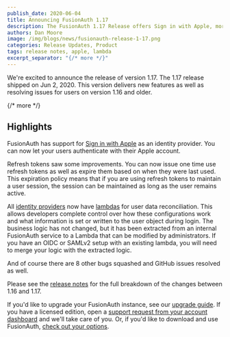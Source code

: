 ```yaml
---
publish_date: 2020-06-04 
title: Announcing FusionAuth 1.17
description: The FusionAuth 1.17 Release offers Sign in with Apple, more flexibility with identity provider user reconciliation and more.
authors: Dan Moore
image: /img/blogs/news/fusionauth-release-1-17.png
categories: Release Updates, Product
tags: release notes, apple, lambda
excerpt_separator: "{/* more */}"
---
```


We're excited to announce the release of version 1.17. The 1.17 release shipped on Jun 2, 2020. This version delivers new features as well as resolving issues for users on version 1.16 and older.

{/* more */}

## Highlights

FusionAuth has support for [Sign in with Apple](/docs/lifecycle/authenticate-users/identity-providers/social/apple) as an identity provider. You can now let your users authenticate with their Apple account.

Refresh tokens saw some improvements. You can now issue one time use refresh tokens as well as expire them based on when they were last used. This expiration policy means that if you are using refresh tokens to maintain a user session, the session can be maintained as long as the user remains active.

All [identity providers](/docs/lifecycle/authenticate-users/identity-providers/) now have [lambdas](/docs/extend/code/lambdas/) for user data reconciliation. This allows developers complete control over how these configurations work and what information is set or written to the user object during login. The business logic has not changed, but it has been extracted from an internal FusionAuth service to a Lambda that can be modified by administrators. If you have an OIDC or SAMLv2 setup with an existing lambda, you will need to merge your logic with the extracted logic.

And of course there are 8 other bugs squashed and GitHub issues resolved as well. 

Please see the [release notes](/docs/release-notes/archive#version-1-17-0) for the full breakdown of the changes between 1.16 and 1.17.

If you'd like to upgrade your FusionAuth instance, see our [upgrade guide](/docs/operate/deploy/upgrade). If you have a licensed edition, open a <a href="https://account.fusionauth.io/account/support/" target="_blank">support request from your account dashboard</a> and we'll take care of you. Or, if you'd like to download and use FusionAuth, [check out your options](/pricing).
